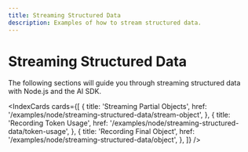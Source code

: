 ```yaml
---
title: Streaming Structured Data
description: Examples of how to stream structured data.
---
```


# Streaming Structured Data

The following sections will guide you through streaming structured data with Node.js and the AI SDK.

<IndexCards
  cards={[
    {
      title: 'Streaming Partial Objects',
      href: '/examples/node/streaming-structured-data/stream-object',
    },
    {
      title: 'Recording Token Usage',
      href: '/examples/node/streaming-structured-data/token-usage',
    },
    {
      title: 'Recording Final Object',
      href: '/examples/node/streaming-structured-data/object',
    },
  ]}
/>
